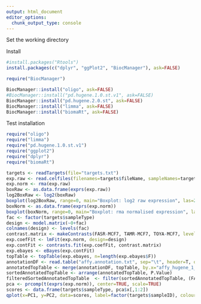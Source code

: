 ```yaml
---
output: html_document
editor_options: 
  chunk_output_type: console
---
```

Set the working directory

Install

```r

#install.packages("Rtools")
install.packages(c("dplyr", "ggPlot2", "BiocManager"), ask=FALSE)

```

```r

require("BiocManager")

BiocManager::install("oligo", ask=FALSE)
#BiocManager::install("pd.hugene.1.0.st.v1", ask=FALSE)
BiocManager::install("pd.hugene.2.0.st", ask=FALSE)
BiocManager::install("limma", ask=FALSE)
BiocManager::install("biomaRt", ask=FALSE)

```

Test installation

```r

require("oligo")
require("limma")
require("pd.hugene.1.0.st.v1")
require("ggplot2")
require("dplyr")
require("biomaRt")

targets <- readTargets(file="targets.txt")
exp.raw <- read.celfiles(filenames=targets$fileName, sampleNames=targets$sampleID)
exp.norm <- rma(exp.raw)
boxRaw <- as.data.frame(exprs(exp.raw))
log2BoxRaw <- log2(boxRaw)
boxplot(log2BoxRaw, range=0, main="Boxplot: log2 raw expression", las=2)
boxNorm <- as.data.frame(exprs(exp.norm))
boxplot(boxNorm, range=0, main="Boxplot: rma normalised expression", las=2)
fac <- factor(targets$sampleType)
design <- model.matrix(~0+fac)
colnames(design) <- levels(fac)
contrast.matrix <- makeContrasts(FASR-MCF7, TAMR-MCF7, TOYA-MCF7, levels=design)
exp.coefFit <- lmFit(exp.norm, design=design)
exp.contFit <- contrasts.fit(exp.coefFit, contrast.matrix)
exp.ebayes <- eBayes(exp.contFit)
topTable <- topTable(exp.ebayes, n=length(exp.ebayes$F))
annotationDF <- read.table("affy.annotation.txt", sep="\t", header=T, quote="")
annotatedTopTable <- merge(annotationDF, topTable, by.x="affy_hugene_1_0_st_v1", by.y="row.names")
sortedAnnotatedTopTable <- arrange(annotatedTopTable, P.Value)
filteredSortedAnnotatedTopTable  <- filter(sortedAnnotatedTopTable, (FASR...MCF7 >= 0.584963 | TAMR...MCF7 >= 0.584963 | TOYA...MCF7 >= 0.584963 | FASR...MCF7 <= -0.584963 | TAMR...MCF7 <= -0.584963 | TOYA...MCF7 <= -0.584963) & adj.P.Val < 0.01)
pca <- prcomp(t(exprs(exp.norm)), center=TRUE, scale=TRUE)
scores <- data.frame(targets$sampleType, pca$x[,1:2])
qplot(x=PC1, y=PC2, data=scores, label=factor(targets$sampleID), colour=factor(targets$sampleType))  + geom_text(size=2.5) + scale_colour_discrete(name="sample type")

```






